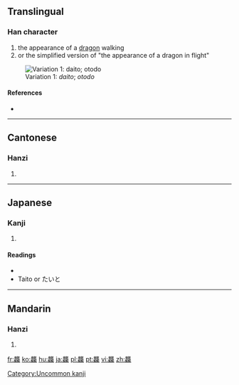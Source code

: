==Translingual==

===Han character===
{{Han char|rn=212|rad=龍|as=32|sn=48|four=0121<sub>1</sub>|canj=卜心卜月心 (YPYBP)|ids=⿱[[龍]]⿰[[龍]][[龍]]}}

# the appearance of a [[dragon]] walking
# or the simplified version of "the appearance of a dragon in flight" 
[[File:Taito 1.png|right|thumb|Variation 1: ''daito''; ''otodo'']]

====References====
* {{Han ref|kx=1537.250|dkj=48845|dj=2078.160|hdz=74806.090|uh=9F98|ud=40856|bh=F9D5|bd=63957}}

----

==Cantonese==

===Hanzi===
{{yue-hanzi|jyut=daap6|y=daap6}}

# {{defn|lang=yue|sort=龍32}}

----

==Japanese==

===Kanji===
{{ja-kanji|grade=|rs=龍32}}

# {{defn|lang=ja|sort=龍32}}

====Readings====
* {{ja-readings|on=[[とう]] (tō) < [[たふ]]|kun=}}
* Taito or たいと

[[Category:Uncommon kanji]]

----

==Mandarin==

===Hanzi===
{{cmn-hanzi|pin=[[tà]] ([[ta4]])|wg=t'a<sup>4</sup>}}

# {{defn|lang=cmn|sort=龍32}}

[[fr:龘]]
[[ko:龘]]
[[hu:龘]]
[[ja:龘]]
[[pl:龘]]
[[pt:龘]]
[[vi:龘]]
[[zh:龘]]